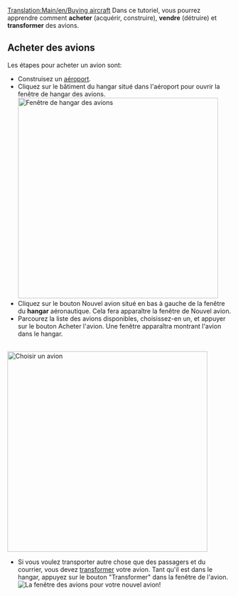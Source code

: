 [[Translation:Main/en/Buying aircraft]]{{en/-}}{{fr/Tutoriel}}
Dans ce tutoriel, vous pourrez apprendre comment '''acheter''' (acquérir, construire), '''vendre''' (détruire) et '''transformer''' des avions.

== Acheter des avions ==
Les étapes pour acheter un avion sont:
* Construisez un [[Main/fr/Construction d'aéroports|aéroport]].
* Cliquez sur le bâtiment du hangar situé dans l'aéroport pour ouvrir la fenêtre de hangar des avions.<br/>[[File:en/Step1aircraft.png|none|thumb|450px|Fenêtre de hangar des avions]]
* Cliquez sur le bouton Nouvel avion situé en bas à gauche de la fenêtre du '''hangar''' aéronautique. Cela fera apparaître la fenêtre de Nouvel avion.
* Parcourez la liste des avions disponibles, choisissez-en un, et appuyer sur le bouton Acheter l'avion. Une fenêtre apparaîtra montrant l'avion dans le hangar.
<br/>[[File:en/Step3aircraft.png|none|thumb|450px|Choisir un avion]]
* Si vous voulez transporter autre chose que des passagers et du courrier, vous devez [[Main/fr/Transformation|transformer]] votre avion. Tant qu'il est dans le hangar, appuyez sur le bouton "Transformer" dans la fenêtre de l'avion.<br/>[[File:en/Step4aircraft.png|none|frame|La fenêtre des avions pour votre nouvel avion!]]